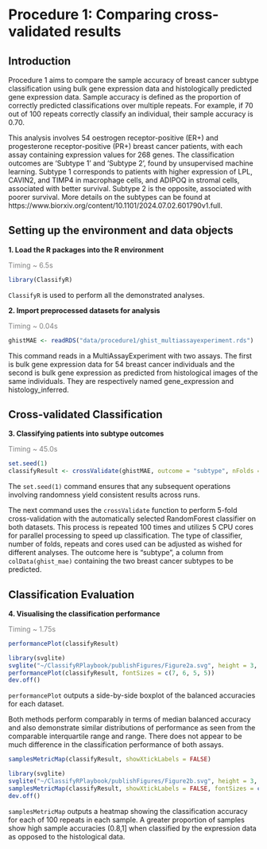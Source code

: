 # Procedure 1: Comparing cross-validated results

## Introduction

Procedure 1 aims to compare the sample accuracy of breast cancer subtype classification using bulk gene expression data and histologically predicted gene expression data. Sample accuracy is defined as the proportion of correctly predicted classifications over multiple repeats. For example, if 70 out of 100 repeats correctly classify an individual, their sample accuracy is 0.70.

This analysis involves 54 oestrogen receptor-positive (ER+) and progesterone receptor-positive (PR+) breast cancer patients, with each assay containing expression values for 268 genes. The classification outcomes are 'Subtype 1' and 'Subtype 2', found by unsupervised machine learning. Subtype 1 corresponds to patients with higher expression of LPL, CAVIN2, and TIMP4 in macrophage cells, and ADIPOQ in stromal cells, associated with better survival. Subtype 2 is the opposite, associated with poorer survival. More details on the subtypes can be found at https://www.biorxiv.org/content/10.1101/2024.07.02.601790v1.full.

## Setting up the environment and data objects

**1. Load the R packages into the R environment**

[Timing \~ 6.5s]{style="color: grey;"}

```r
library(ClassifyR)
```

`ClassifyR` is used to perform all the demonstrated analyses.

**2. Import preprocessed datasets for analysis**

[Timing \~ 0.04s]{style="color: grey;"}

```r
ghistMAE <- readRDS("data/procedure1/ghist_multiassayexperiment.rds")
```

This command reads in a MultiAssayExperiment with two assays. The first is bulk gene expression data for 54 breast cancer individuals and the second is bulk gene expression as predicted from histological images of the same individuals. They are respectively named gene_expression and histology_inferred.

## Cross-validated Classification

**3. Classifying patients into subtype outcomes**

[Timing \~ 45.0s]{style="color: grey;"}

```r
set.seed(1)
classifyResult <- crossValidate(ghistMAE, outcome = "subtype", nFolds = 5, nRepeats = 100, nCores = 8)
```

The `set.seed(1)` command ensures that any subsequent operations involving randomness yield consistent results across runs.

The next command uses the `crossValidate` function to perform 5-fold cross-validation with the automatically selected RandomForest classifier on both datasets. This process is repeated 100 times and utilizes 5 CPU cores for parallel processing to speed up classification. The type of classifier, number of folds, repeats and cores used can be adjusted as wished for different analyses. The outcome here is "subtype", a column from `colData(ghist_mae)` containing the two breast cancer subtypes to be predicted.

## Classification Evaluation

**4. Visualising the classification performance**

[Timing \~ 1.75s]{style="color: grey;"}

```r
performancePlot(classifyResult)
```

```r
library(svglite)
svglite("~/ClassifyRPlaybook/publishFigures/Figure2a.svg", height = 3, width = 3.5)
performancePlot(classifyResult, fontSizes = c(7, 6, 5, 5))
dev.off()
```

`performancePlot` outputs a side-by-side boxplot of the balanced accuracies for each dataset.

Both methods perform comparably in terms of median balanced accuracy and also demonstrate similar distributions of performance as seen from the comparable interquartile range and range. There does not appear to be much difference in the classification performance of both assays.

```r
samplesMetricMap(classifyResult, showXtickLabels = FALSE)
```

```r
library(svglite)
svglite("~/ClassifyRPlaybook/publishFigures/Figure2b.svg", height = 3, width = 3.5)
samplesMetricMap(classifyResult, showXtickLabels = FALSE, fontSizes = c(7, 6, 5, 5, 5))
dev.off()
```

`samplesMetricMap` outputs a heatmap showing the classification accuracy for each of 100 repeats in each sample. A greater proportion of samples show high sample accuracies (0.8,1\] when classified by the expression data as opposed to the histological data.
